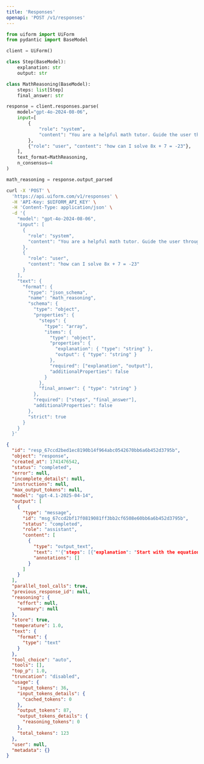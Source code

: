 ```yaml
---
title: 'Responses'
openapi: 'POST /v1/responses'
---
```


<RequestExample>

```python python
from uiform import UiForm
from pydantic import BaseModel

client = UiForm()

class Step(BaseModel):
    explanation: str
    output: str

class MathReasoning(BaseModel):
    steps: list[Step]
    final_answer: str

response = client.responses.parse(
    model="gpt-4o-2024-08-06",
    input=[
        {
            "role": "system",
            "content": "You are a helpful math tutor. Guide the user through the solution step by step.",
        },
        {"role": "user", "content": "how can I solve 8x + 7 = -23"},
    ],
    text_format=MathReasoning,
    n_consensus=4
)

math_reasoning = response.output_parsed
```


```bash curl
curl -X 'POST' \
  'https://api.uiform.com/v1/responses' \
  -H 'API-Key: $UIFORM_API_KEY' \
  -H 'Content-Type: application/json' \
  -d '{
    "model": "gpt-4o-2024-08-06",
    "input": [
      {
        "role": "system",
        "content": "You are a helpful math tutor. Guide the user through the solution step by step."
      },
      {
        "role": "user",
        "content": "how can I solve 8x + 7 = -23"
      }
    ],
    "text": {
      "format": {
        "type": "json_schema",
        "name": "math_reasoning",
        "schema": {
          "type": "object",
          "properties": {
            "steps": {
              "type": "array",
              "items": {
                "type": "object",
                "properties": {
                  "explanation": { "type": "string" },
                  "output": { "type": "string" }
                },
                "required": ["explanation", "output"],
                "additionalProperties": false
              }
            },
            "final_answer": { "type": "string" }
          },
          "required": ["steps", "final_answer"],
          "additionalProperties": false
        },
        "strict": true
      }
    }
  }'
```

</RequestExample>


<ResponseExample>

```json 200
{
  "id": "resp_67ccd2bed1ec8190b14f964abc0542670bb6a6b452d3795b",
  "object": "response",
  "created_at": 1741476542,
  "status": "completed",
  "error": null,
  "incomplete_details": null,
  "instructions": null,
  "max_output_tokens": null,
  "model": "gpt-4.1-2025-04-14",
  "output": [
    {
      "type": "message",
      "id": "msg_67ccd2bf17f0819081ff3bb2cf6508e60bb6a6b452d3795b",
      "status": "completed",
      "role": "assistant",
      "content": [
        {
          "type": "output_text",
          "text": "'{"steps": [{"explanation": "Start with the equation 8x + 7 = -23.", "output": "8x + 7 = -23"}, {"explanation": "Subtract 7 from both sides to isolate the term with the variable.", "output": "8x = -23 - 7"}, {"explanation": "Simplify the right side of the equation.", "output": "8x = -30"}, {"explanation": "Divide both sides by 8 to solve for x.", "output": "x = -30 / 8"}, {"explanation": "Simplify the fraction.", "output": "x = -15 / 4"}], "final_answer": "x = -15 / 4"}'",
          "annotations": []
        }
      ]
    }
  ],
  "parallel_tool_calls": true,
  "previous_response_id": null,
  "reasoning": {
    "effort": null,
    "summary": null
  },
  "store": true,
  "temperature": 1.0,
  "text": {
    "format": {
      "type": "text"
    }
  },
  "tool_choice": "auto",
  "tools": [],
  "top_p": 1.0,
  "truncation": "disabled",
  "usage": {
    "input_tokens": 36,
    "input_tokens_details": {
      "cached_tokens": 0
    },
    "output_tokens": 87,
    "output_tokens_details": {
      "reasoning_tokens": 0
    },
    "total_tokens": 123
  },
  "user": null,
  "metadata": {}
}
```



</ResponseExample>

